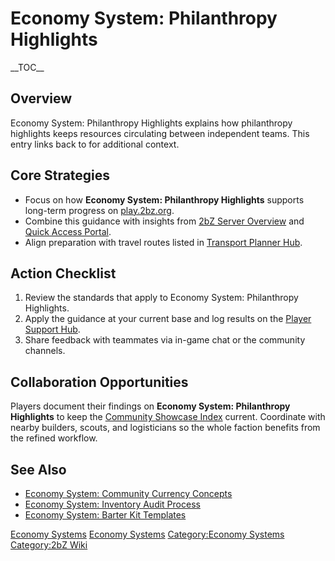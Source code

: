 {{Short description|Economy System: Philanthropy Highlights explains how philanthropy highlights keeps resources circulating between independent teams}}
= Economy System: Philanthropy Highlights =
{{2bZ Navbox}}
__TOC__

== Overview ==
Economy System: Philanthropy Highlights explains how philanthropy highlights keeps
resources circulating between independent teams. This entry links back to
[[Category:Economy Systems|Economy Systems]] for additional context.

== Core Strategies ==
* Focus on how '''Economy System: Philanthropy Highlights''' supports long-term progress on [[play.2bz.org]].
* Combine this guidance with insights from [[2bZ Server Overview]] and [[Quick Access Portal]].
* Align preparation with travel routes listed in [[Transport Planner Hub]].

== Action Checklist ==
# Review the [[Category:Economy Systems|Economy Systems]] standards that apply to Economy System: Philanthropy Highlights.
# Apply the guidance at your current base and log results on the [[Player Support Hub]].
# Share feedback with teammates via in-game chat or the community channels.

== Collaboration Opportunities ==
Players document their findings on '''Economy System: Philanthropy Highlights''' to keep
the [[Community Showcase Index]] current. Coordinate with nearby builders, scouts, and
logisticians so the whole faction benefits from the refined workflow.

== See Also ==
* [[Economy System: Community Currency Concepts]]
* [[Economy System: Inventory Audit Process]]
* [[Economy System: Barter Kit Templates]]

[[Category:Economy Systems]]
[[Category:2bZ Wiki]]
